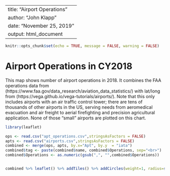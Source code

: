 --
title: "Airport Operations"
author: "John Klapp"
date: "November 25, 2019"
output: html_document
---

```r
knitr::opts_chunk$set(echo = TRUE, message = FALSE, warning = FALSE)
```

# Airport Operations in CY2018
This map shows number of airport operations in 2018. It combines the FAA operations data from (https://www.faa.gov/data_research/aviation_data_statistics/) with lat/long from (https://vega.github.io/vega-tutorials/airports/). Note that this only includes airports with an air traffic control tower; there are tens of thousands of other airports in the US, serving needs from aeromedical evacuation and air freight to aerial firefighting and precision agricultural application. None of those "small" airports are plotted on this chart. 

```r
library(leaflet)

ops <- read.csv("apt_operations.csv",stringsAsFactors = FALSE)
apts <- read.csv("airports.csv",stringsAsFactors = FALSE)
combined <- merge(ops, apts, by.x="Apt", by.y  = "iata") 
combined$tag <- paste(combined$name, combined$Operations, sep="<br>")
combined$Operations <- as.numeric(gsub(",", "",combined$Operations))


combined %>% leaflet() %>% addTiles() %>% addCircles(weight=1, radius=sqrt(combined$Operations)*100,popup = combined$tag)
```


